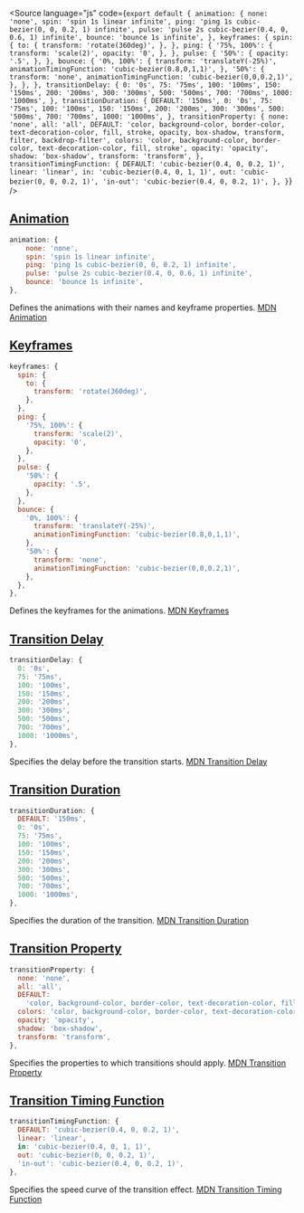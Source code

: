 
<Source language="js" code={`export default {
  animation: {
      none: 'none',
      spin: 'spin 1s linear infinite',
      ping: 'ping 1s cubic-bezier(0, 0, 0.2, 1) infinite',
      pulse: 'pulse 2s cubic-bezier(0.4, 0, 0.6, 1) infinite',
      bounce: 'bounce 1s infinite',
  },
  keyframes: {
  spin: {
    to: {
      transform: 'rotate(360deg)',
    },
  },
  ping: {
    '75%, 100%': {
      transform: 'scale(2)',
      opacity: '0',
    },
  },
  pulse: {
    '50%': {
      opacity: '.5',
    },
  },
  bounce: {
    '0%, 100%': {
      transform: 'translateY(-25%)',
      animationTimingFunction: 'cubic-bezier(0.8,0,1,1)',
    },
    '50%': {
      transform: 'none',
      animationTimingFunction: 'cubic-bezier(0,0,0.2,1)',
    },
  },
  },
  transitionDelay: {
    0: '0s',
    75: '75ms',
    100: '100ms',
    150: '150ms',
    200: '200ms',
    300: '300ms',
    500: '500ms',
    700: '700ms',
    1000: '1000ms',
  },
  transitionDuration: {
    DEFAULT: '150ms',
    0: '0s',
    75: '75ms',
    100: '100ms',
    150: '150ms',
    200: '200ms',
    300: '300ms',
    500: '500ms',
    700: '700ms',
    1000: '1000ms',
  },
  transitionProperty: {
    none: 'none',
    all: 'all',
    DEFAULT:
      'color, background-color, border-color, text-decoration-color, fill, stroke, opacity, box-shadow, transform, filter, backdrop-filter',
    colors: 'color, background-color, border-color, text-decoration-color, fill, stroke',
    opacity: 'opacity',
    shadow: 'box-shadow',
    transform: 'transform',
  },
  transitionTimingFunction: {
    DEFAULT: 'cubic-bezier(0.4, 0, 0.2, 1)',
    linear: 'linear',
    in: 'cubic-bezier(0.4, 0, 1, 1)',
    out: 'cubic-bezier(0, 0, 0.2, 1)',
    'in-out': 'cubic-bezier(0.4, 0, 0.2, 1)',
  },
}`} />

## [Animation](https://tailwindcss.com/docs/animation)

```js
animation: {
    none: 'none',
    spin: 'spin 1s linear infinite',
    ping: 'ping 1s cubic-bezier(0, 0, 0.2, 1) infinite',
    pulse: 'pulse 2s cubic-bezier(0.4, 0, 0.6, 1) infinite',
    bounce: 'bounce 1s infinite',
},
```
Defines the animations with their names and keyframe properties. [MDN Animation](https://developer.mozilla.org/en-US/docs/Web/CSS/animation)

## [Keyframes](https://tailwindcss.com/docs/keyframes)

```js
keyframes: {
  spin: {
    to: {
      transform: 'rotate(360deg)',
    },
  },
  ping: {
    '75%, 100%': {
      transform: 'scale(2)',
      opacity: '0',
    },
  },
  pulse: {
    '50%': {
      opacity: '.5',
    },
  },
  bounce: {
    '0%, 100%': {
      transform: 'translateY(-25%)',
      animationTimingFunction: 'cubic-bezier(0.8,0,1,1)',
    },
    '50%': {
      transform: 'none',
      animationTimingFunction: 'cubic-bezier(0,0,0.2,1)',
    },
  },
},
```
Defines the keyframes for the animations. [MDN Keyframes](https://developer.mozilla.org/en-US/docs/Web/CSS/@keyframes)

## [Transition Delay](https://tailwindcss.com/docs/transition-delay)

```js
transitionDelay: {
  0: '0s',
  75: '75ms',
  100: '100ms',
  150: '150ms',
  200: '200ms',
  300: '300ms',
  500: '500ms',
  700: '700ms',
  1000: '1000ms',
},
```
Specifies the delay before the transition starts. [MDN Transition Delay](https://developer.mozilla.org/en-US/docs/Web/CSS/transition-delay)

## [Transition Duration](https://tailwindcss.com/docs/transition-duration)

```js
transitionDuration: {
  DEFAULT: '150ms',
  0: '0s',
  75: '75ms',
  100: '100ms',
  150: '150ms',
  200: '200ms',
  300: '300ms',
  500: '500ms',
  700: '700ms',
  1000: '1000ms',
},
```
Specifies the duration of the transition. [MDN Transition Duration](https://developer.mozilla.org/en-US/docs/Web/CSS/transition-duration)

## [Transition Property](https://tailwindcss.com/docs/transition-property)

```js
transitionProperty: {
  none: 'none',
  all: 'all',
  DEFAULT:
    'color, background-color, border-color, text-decoration-color, fill, stroke, opacity, box-shadow, transform, filter, backdrop-filter',
  colors: 'color, background-color, border-color, text-decoration-color, fill, stroke',
  opacity: 'opacity',
  shadow: 'box-shadow',
  transform: 'transform',
},
```
Specifies the properties to which transitions should apply. [MDN Transition Property](https://developer.mozilla.org/en-US/docs/Web/CSS/transition-property)

## [Transition Timing Function](https://tailwindcss.com/docs/transition-timing-function)

```js
transitionTimingFunction: {
  DEFAULT: 'cubic-bezier(0.4, 0, 0.2, 1)',
  linear: 'linear',
  in: 'cubic-bezier(0.4, 0, 1, 1)',
  out: 'cubic-bezier(0, 0, 0.2, 1)',
  'in-out': 'cubic-bezier(0.4, 0, 0.2, 1)',
},
```
Specifies the speed curve of the transition effect. [MDN Transition Timing Function](https://developer.mozilla.org/en-US/docs/Web/CSS/transition-timing-function)
